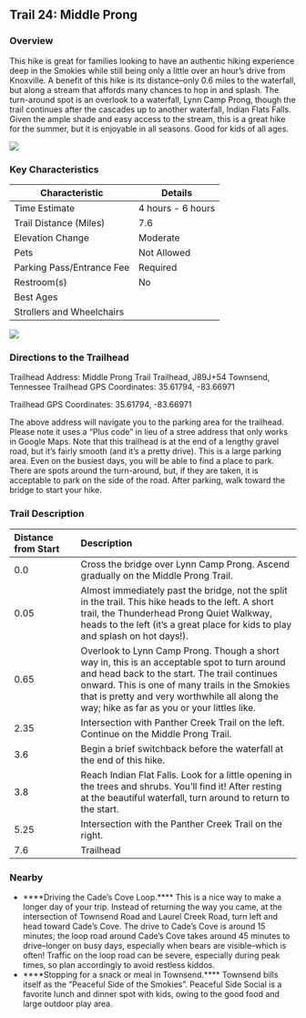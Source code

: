 ## Trail 24: Middle Prong

### Overview

This hike is great for families looking to have an authentic hiking experience deep in the Smokies while still being only a little over an hour's drive from Knoxville. A benefit of this hike is its distance--only 0.6 miles to the waterfall, but along a stream that affords many chances to hop in and splash. The turn-around spot is an overlook to a waterfall, Lynn Camp Prong, though the trail continues after the cascades up to another waterfall, Indian Flats Falls. Given the ample shade and easy access to the stream, this is a great hike for the summer, but it is enjoyable in all seasons. Good for kids of all ages.

![](img/trail-24-figure-01.jpg)

### Key Characteristics

| **Characteristic**     | **Details**         |
|-------------------------|---------------------|
| Time Estimate          | 4 hours - 6 hours           |
| Trail Distance (Miles) | 7.6                 |
| Elevation Change       | Moderate          |
| Pets                   | Not Allowed         |
| Parking Pass/Entrance Fee | Required         |
| Restroom(s)            | No      |
| Best Ages              |                     |
| Strollers and Wheelchairs |                             |

![](maps/trail-24-map.jpeg)

### Directions to the Trailhead

Trailhead Address: Middle Prong Trail Trailhead, J89J+54 Townsend, Tennessee Trailhead GPS Coordinates: 35.61794, -83.66971

Trailhead GPS Coordinates: 35.61794, -83.66971

The above address will navigate you to the parking area for the trailhead. Please note it uses a "Plus code" in lieu of a stree address that only works in Google Maps. Note that this trailhead is at the end of a lengthy gravel road, but it's fairly smooth (and it's a pretty drive). This is a large parking area. Even on the busiest days, you will be able to find a place to park. There are spots around the turn-around, but, if they are taken, it is acceptable to park on the side of the road. After parking, walk toward the bridge to start your hike.

### Trail Description

| Distance from Start | Description                                                                                                                                                                                                                                                                                    |
|:----------|:-----------------------------------|
| 0.0                 | Cross the bridge over Lynn Camp Prong. Ascend gradually on the Middle Prong Trail.                                                                                                                                                                                                             |
| 0.05                | Almost immediately past the bridge, not the split in the trail. This hike heads to the left. A short trail, the Thunderhead Prong Quiet Walkway, heads to the left (it's a great place for kids to play and splash on hot days!).                                                              |
| 0.65                | Overlook to Lynn Camp Prong. Though a short way in, this is an acceptable spot to turn around and head back to the start. The trail continues onward. This is one of many trails in the Smokies that is pretty and very worthwhile all along the way; hike as far as you or your littles like. |
| 2.35                | Intersection with Panther Creek Trail on the left. Continue on the Middle Prong Trail.                                                                                                                                                                                                         |
| 3.6                 | Begin a brief switchback before the waterfall at the end of this hike.                                                                                                                                                                                                                         |
| 3.8                 | Reach Indian Flat Falls. Look for a little opening in the trees and shrubs. You'll find it! After resting at the beautiful waterfall, turn around to return to the start.                                                                                                                      |
| 5.25                | Intersection with the Panther Creek Trail on the right.                                                                                                                                                                                                                                        |
| 7.6                 | Trailhead                                                                                                                                                                                                                                                                                      |

### Nearby

-   ****Driving the Cade's Cove Loop.**** This is a nice way to make a longer day of your trip. Instead of returning the way you came, at the intersection of Townsend Road and Laurel Creek Road, turn left and head toward Cade's Cove. The drive to Cade's Cove is around 15 minutes; the loop road around Cade's Cove takes around 45 minutes to drive--longer on busy days, especially when bears are visible--which is often! Traffic on the loop road can be severe, especially during peak times, so plan accordingly to avoid restless kiddos.
-   ****Stopping for a snack or meal in Townsend.**** Townsend bills itself as the "Peaceful Side of the Smokies". Peaceful Side Social is a favorite lunch and dinner spot with kids, owing to the good food and large outdoor play area.
